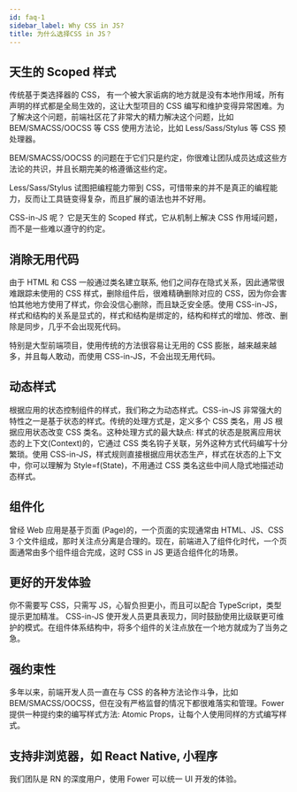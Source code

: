 ```yaml
---
id: faq-1
sidebar_label: Why CSS in JS?
title: 为什么选择CSS in JS？
---
```


## 天生的 Scoped 样式

传统基于类选择器的 CSS， 有一个被大家诟病的地方就是没有本地作用域，所有声明的样式都是全局生效的，这让大型项目的 CSS 编写和维护变得异常困难。为了解决这个问题，前端社区花了非常大的精力解决这个问题，比如 BEM/SMACSS/OOCSS 等 CSS 使用方法论，比如 Less/Sass/Stylus 等 CSS 预处理器。

BEM/SMACSS/OOCSS 的问题在于它们只是约定，你很难让团队成员达成这些方法论的共识，并且长期完美的格遵循这些约定。

Less/Sass/Stylus 试图把编程能力带到 CSS，可惜带来的并不是真正的编程能力，反而让工具链变得复杂，而且扩展的语法也并不好用。

CSS-in-JS 呢？ 它是天生的 Scoped 样式，它从机制上解决 CSS 作用域问题，而不是一些难以遵守的约定。

## 消除无用代码

由于 HTML 和 CSS 一般通过类名建立联系, 他们之间存在隐式关系，因此通常很难跟踪未使用的 CSS 样式，删除组件后，很难精确删除对应的 CSS，因为你会害怕其他地方使用了样式，你会没信心删除，而且缺乏安全感。使用 CSS-in-JS，样式和结构的关系是显式的，样式和结构是绑定的，结构和样式的增加、修改、删除是同步，几乎不会出现死代码。

特别是大型前端项目，使用传统的方法很容易让无用的 CSS 膨胀，越来越来越多，并且每人敢动，而使用 CSS-in-JS，不会出现无用代码。

## 动态样式

根据应用的状态控制组件的样式，我们称之为动态样式。CSS-in-JS 非常强大的特性之一是基于状态的样式。传统的处理方式是，定义多个 CSS 类名，用 JS 根据应用状态改变 CSS 类名。这种处理方式的最大缺点: 样式的状态是脱离应用状态的上下文(Context)的，它通过 CSS 类名钩子关联，另外这种方式代码编写十分繁琐。使用 CSS-in-JS，样式规则直接根据应用状态生产，样式在状态的上下文中，你可以理解为 Style=f(State)，不用通过 CSS 类名这些中间人隐式地描述动态样式。

## 组件化

曾经 Web 应用是基于页面 (Page)的，一个页面的实现通常由 HTML、JS、CSS 3 个文件组成，那时关注点分离是合理的。现在，前端进入了组件化时代，一个页面通常由多个组件组合完成，这时 CSS in JS 更适合组件化的场景。

## 更好的开发体验

你不需要写 CSS，只需写 JS，心智负担更小，而且可以配合 TypeScript，类型提示更加精准。 CSS-in-JS 使开发人员更具表现力，同时鼓励使用比级联更可维护的模式。在组件体系结构中，将多个组件的关注点放在一个地方就成为了当务之急。

## 强约束性

多年以来，前端开发人员一直在与 CSS 的各种方法论作斗争，比如 BEM/SMACSS/OOCSS，但在没有严格监督的情况下都很难落实和管理。Fower 提供一种提约束的编写样式方法: Atomic Props，让每个人使用同样的方式编写样式。

## 支持非浏览器，如 React Native, 小程序

我们团队是 RN 的深度用户，使用 Fower 可以统一 UI 开发的体验。
